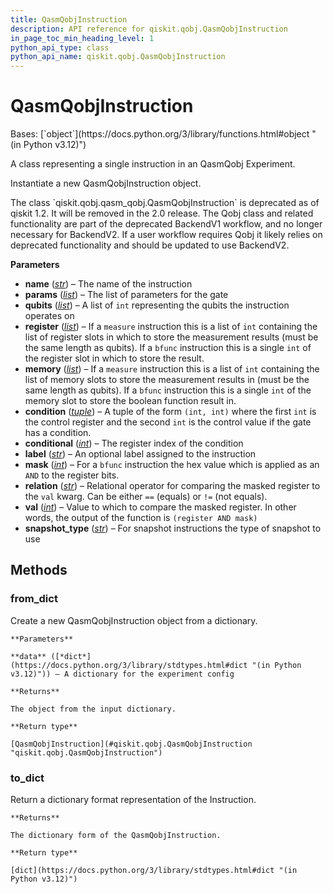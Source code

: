 ```yaml
---
title: QasmQobjInstruction
description: API reference for qiskit.qobj.QasmQobjInstruction
in_page_toc_min_heading_level: 1
python_api_type: class
python_api_name: qiskit.qobj.QasmQobjInstruction
---
```


# QasmQobjInstruction

<Class id="qiskit.qobj.QasmQobjInstruction" isDedicatedPage={true} github="https://github.com/Qiskit/qiskit/tree/stable/1.2/qiskit/qobj/qasm_qobj.py#L24-L202" signature="qiskit.qobj.QasmQobjInstruction(name, params=None, qubits=None, register=None, memory=None, condition=None, conditional=None, label=None, mask=None, relation=None, val=None, snapshot_type=None)" modifiers="class">
  Bases: [`object`](https://docs.python.org/3/library/functions.html#object "(in Python v3.12)")

  A class representing a single instruction in an QasmQobj Experiment.

  Instantiate a new QasmQobjInstruction object.

  <Admonition title="Deprecated since version 1.2" type="danger">
    The class `qiskit.qobj.qasm_qobj.QasmQobjInstruction` is deprecated as of qiskit 1.2. It will be removed in the 2.0 release. The Qobj class and related functionality are part of the deprecated BackendV1 workflow, and no longer necessary for BackendV2. If a user workflow requires Qobj it likely relies on deprecated functionality and should be updated to use BackendV2.
  </Admonition>

  **Parameters**

  *   **name** ([*str*](https://docs.python.org/3/library/stdtypes.html#str "(in Python v3.12)")) – The name of the instruction
  *   **params** ([*list*](https://docs.python.org/3/library/stdtypes.html#list "(in Python v3.12)")) – The list of parameters for the gate
  *   **qubits** ([*list*](https://docs.python.org/3/library/stdtypes.html#list "(in Python v3.12)")) – A list of `int` representing the qubits the instruction operates on
  *   **register** ([*list*](https://docs.python.org/3/library/stdtypes.html#list "(in Python v3.12)")) – If a `measure` instruction this is a list of `int` containing the list of register slots in which to store the measurement results (must be the same length as qubits). If a `bfunc` instruction this is a single `int` of the register slot in which to store the result.
  *   **memory** ([*list*](https://docs.python.org/3/library/stdtypes.html#list "(in Python v3.12)")) – If a `measure` instruction this is a list of `int` containing the list of memory slots to store the measurement results in (must be the same length as qubits). If a `bfunc` instruction this is a single `int` of the memory slot to store the boolean function result in.
  *   **condition** ([*tuple*](https://docs.python.org/3/library/stdtypes.html#tuple "(in Python v3.12)")) – A tuple of the form `(int, int)` where the first `int` is the control register and the second `int` is the control value if the gate has a condition.
  *   **conditional** ([*int*](https://docs.python.org/3/library/functions.html#int "(in Python v3.12)")) – The register index of the condition
  *   **label** ([*str*](https://docs.python.org/3/library/stdtypes.html#str "(in Python v3.12)")) – An optional label assigned to the instruction
  *   **mask** ([*int*](https://docs.python.org/3/library/functions.html#int "(in Python v3.12)")) – For a `bfunc` instruction the hex value which is applied as an `AND` to the register bits.
  *   **relation** ([*str*](https://docs.python.org/3/library/stdtypes.html#str "(in Python v3.12)")) – Relational operator for comparing the masked register to the `val` kwarg. Can be either `==` (equals) or `!=` (not equals).
  *   **val** ([*int*](https://docs.python.org/3/library/functions.html#int "(in Python v3.12)")) – Value to which to compare the masked register. In other words, the output of the function is `(register AND mask)`
  *   **snapshot\_type** ([*str*](https://docs.python.org/3/library/stdtypes.html#str "(in Python v3.12)")) – For snapshot instructions the type of snapshot to use

  ## Methods

  ### from\_dict

  <Function id="qiskit.qobj.QasmQobjInstruction.from_dict" github="https://github.com/Qiskit/qiskit/tree/stable/1.2/qiskit/qobj/qasm_qobj.py#L185-L196" signature="from_dict(data)" modifiers="classmethod">
    Create a new QasmQobjInstruction object from a dictionary.

    **Parameters**

    **data** ([*dict*](https://docs.python.org/3/library/stdtypes.html#dict "(in Python v3.12)")) – A dictionary for the experiment config

    **Returns**

    The object from the input dictionary.

    **Return type**

    [QasmQobjInstruction](#qiskit.qobj.QasmQobjInstruction "qiskit.qobj.QasmQobjInstruction")
  </Function>

  ### to\_dict

  <Function id="qiskit.qobj.QasmQobjInstruction.to_dict" github="https://github.com/Qiskit/qiskit/tree/stable/1.2/qiskit/qobj/qasm_qobj.py#L106-L140" signature="to_dict()">
    Return a dictionary format representation of the Instruction.

    **Returns**

    The dictionary form of the QasmQobjInstruction.

    **Return type**

    [dict](https://docs.python.org/3/library/stdtypes.html#dict "(in Python v3.12)")
  </Function>
</Class>

